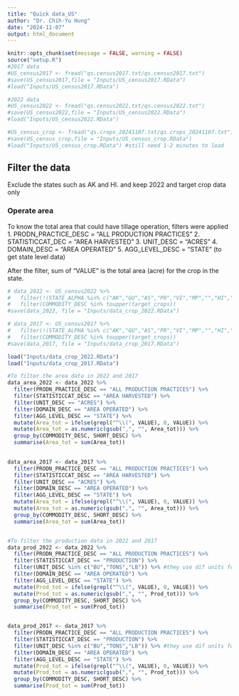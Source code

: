 ```yaml
---
title: "Quick data_US"
author: "Dr. Chih-Yu Hung"
date: "2024-11-07"
output: html_document
---
```


```r
knitr::opts_chunk$set(message = FALSE, warning = FALSE)
source("setup.R")
#2017 data
#US_census2017 <- fread("qs.census2017.txt/qs.census2017.txt")
#save(US_census2017,file = "Inputs/US_census2017.RData")
#load("Inputs/US_census2017.RData")

#2022 data
#US_census2022 <- fread("qs.census2022.txt/qs.census2022.txt")
#save(US_census2022,file = "Inputs/US_census2022.RData")
#load("Inputs/US_census2022.RData")

#US_census_crop <- fread("qs.crops_20241107.txt/qs.crops_20241107.txt") #3-4 minutes to read
#save(US_census_crop,file = "Inputs/US_census_crop.RData")
#load("Inputs/US_census_crop.RData") #still need 1-2 minutes to load


```

## Filter the data

Exclude the states such as AK and HI. and keep 2022 and target crop data only

### Operate area
To know the total area that could have tillage operation, filters were applied
1. PRODN_PRACTICE_DESC = "ALL PRODUCTION PRACTICES"
2. STATISTICCAT_DEC = "AREA HARVESTED"
3. UNIT_DESC = "ACRES"
4. DOMAIN_DESC = "AREA OPERATED"
5. AGG_LEVEL_DESC = "STATE"  (to get state level data)

After the filter, sum of "VALUE" is the total area (acre) for the crop in the state.

```r
# data_2022 <- US_census2022 %>%
#   filter(!(STATE_ALPHA %in% c("AK","GU","AS","PR","VI","MP","","HI",""))) %>% #exclude territories, HI and AK
#   filter(COMMODITY_DESC %in% toupper(target_crops))
#save(data_2022, file = "Inputs/data_crop_2022.RData")

# data_2017 <- US_census2017 %>%
#   filter(!(STATE_ALPHA %in% c("AK","GU","AS","PR","VI","MP","","HI",""))) %>% #exclude territories, HI and AK
#   filter(COMMODITY_DESC %in% toupper(target_crops))
#save(data_2017, file = "Inputs/data_crop_2017.RData")

load("Inputs/data_crop_2022.RData")
load("Inputs/data_crop_2017.RData")

#To filter the area data in 2022 and 2017
data_area_2022 <- data_2022 %>%
  filter(PRODN_PRACTICE_DESC == "ALL PRODUCTION PRACTICES") %>%
  filter(STATISTICCAT_DESC == "AREA HARVESTED") %>%
  filter(UNIT_DESC == "ACRES") %>%
  filter(DOMAIN_DESC == "AREA OPERATED") %>%
  filter(AGG_LEVEL_DESC == "STATE") %>%
  mutate(Area_tot = ifelse(grepl("^\\(", VALUE), 0, VALUE)) %>%
  mutate(Area_tot = as.numeric(gsub(",", "", Area_tot))) %>%   
  group_by(COMMODITY_DESC, SHORT_DESC) %>%
  summarise(Area_tot = sum(Area_tot))
  

data_area_2017 <- data_2017 %>%
  filter(PRODN_PRACTICE_DESC == "ALL PRODUCTION PRACTICES") %>%
  filter(STATISTICCAT_DESC == "AREA HARVESTED") %>%
  filter(UNIT_DESC == "ACRES") %>%
  filter(DOMAIN_DESC == "AREA OPERATED") %>%
  filter(AGG_LEVEL_DESC == "STATE") %>%
  mutate(Area_tot = ifelse(grepl("^\\(", VALUE), 0, VALUE)) %>%
  mutate(Area_tot = as.numeric(gsub(",", "", Area_tot))) %>%   
  group_by(COMMODITY_DESC, SHORT_DESC) %>%
  summarise(Area_tot = sum(Area_tot))


#To filter the production data in 2022 and 2017
data_prod_2022 <- data_2022 %>%
  filter(PRODN_PRACTICE_DESC == "ALL PRODUCTION PRACTICES") %>%
  filter(STATISTICCAT_DESC == "PRODUCTION") %>%
  filter(UNIT_DESC %in% c("BU","TONS","LB")) %>% #they use dif units for grain and silage, or other
  filter(DOMAIN_DESC == "AREA OPERATED") %>%
  filter(AGG_LEVEL_DESC == "STATE") %>%
  mutate(Prod_tot = ifelse(grepl("^\\(", VALUE), 0, VALUE)) %>%
  mutate(Prod_tot = as.numeric(gsub(",", "", Prod_tot))) %>%   
  group_by(COMMODITY_DESC, SHORT_DESC) %>%
  summarise(Prod_tot = sum(Prod_tot))


data_prod_2017 <- data_2017 %>%
  filter(PRODN_PRACTICE_DESC == "ALL PRODUCTION PRACTICES") %>%
  filter(STATISTICCAT_DESC == "PRODUCTION") %>%
  filter(UNIT_DESC %in% c("BU","TONS","LB")) %>% #they use dif units for grain and silage, or other
  filter(DOMAIN_DESC == "AREA OPERATED") %>%
  filter(AGG_LEVEL_DESC == "STATE") %>%
  mutate(Prod_tot = ifelse(grepl("^\\(", VALUE), 0, VALUE)) %>%
  mutate(Prod_tot = as.numeric(gsub(",", "", Prod_tot))) %>%   
  group_by(COMMODITY_DESC, SHORT_DESC) %>%
  summarise(Prod_tot = sum(Prod_tot))

```



